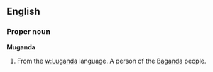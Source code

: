 ==English==
===Proper noun===
'''Muganda'''
# From the [[w:Luganda]] language. A person of the [[w:Buganda|Baganda]] people.
